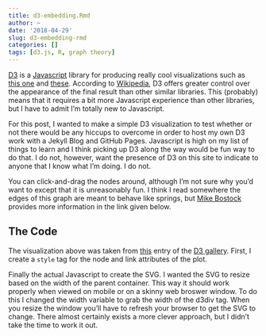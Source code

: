 ```yaml
---
title: d3-embedding.Rmd
author: ~
date: '2018-04-29'
slug: d3-embedding-rmd
categories: []
tags: [d3.js, R, graph theory]
---
```

<script src="//code.jquery.com/jquery.js"></script>
<style>

.node {
  stroke: #fff;
  stroke-width: 1.5px;
}

.link {
  stroke: #999;
  stroke-opacity: .6;
}

</style>

[D3](https://d3js.org/) is a [Javascript](https://www.javascript.com/) library for producing really cool visualizations such as [this one](http://www.r2d3.us/visual-intro-to-machine-learning-part-1/) and [these](https://github.com/mbostock/d3/wiki/Gallery). According to [Wikipedia](https://en.wikipedia.org/wiki/D3.js), D3 offers greater control over the appearance of the final result than other similar libraries. This (probably) means that it requires a bit more Javascript experience than other libraries, but I have to admit I'm totally new to Javascript.

For this post, I wanted to make a simple D3 visualization to test whether or not there would be any hiccups to overcome in order to host my own D3 work with a Jekyll Blog and GitHub Pages. Javascript is high on my list of things to learn and I think picking up D3 along the way would be fun way to do that. I do not, however, want the presence of D3 on this site to indicate to anyone that I know what I'm doing. I do not.

<div id='d3div'></div>

You can click-and-drag the nodes around, although I'm not sure why you'd want to except that it is unreasonably fun. I think I read somewhere the edges of this graph are meant to behave like springs, but [Mike Bostock](https://en.wikipedia.org/wiki/Mike_Bostock) provides more information in the link given below. 

## The Code

The visualization above was taken from [this](http://bl.ocks.org/mbostock/4062045) entry of the [D3 gallery](https://github.com/mbostock/d3/wiki/Gallery). First, I create a `style` tag for the node and link attributes of the plot.



Finally the actual Javascript to create the SVG. I wanted the SVG to resize based on the width of the parent container. This way it should work properly when viewed on mobile or on a skinny web broswer window. To do this I changed the width variable to grab the width of the d3div tag. When you resize the window you'll have to refresh your browser to get the SVG to change. There almost certainly exists a more clever approach, but I didn't take the time to work it out.



<script src="//d3js.org/d3.v3.min.js"></script>
<script>

var width = $("#d3div").width(),
    height = 400;

var color = d3.scale.category20();

var force = d3.layout.force()
    .charge(-62)
    .linkDistance(80)
    .size([width, height]);

var svg = d3.select("#d3div").append("svg")
    .attr("width", width)
    .attr("height", height);

d3.json("./data/jazz_scales_network_minCTs6.json", function(error, graph) {
  if (error) throw error;

  force
      .nodes(graph.nodes)
      .links(graph.links)
      .start();

  var link = svg.selectAll(".link")
      .data(graph.links)
    .enter().append("line")
      .attr("class", "link")
      .style("stroke-width", function(d) { return Math.sqrt(d.value); });

  var node = svg.selectAll(".node")
      .data(graph.nodes)
    .enter().append("circle")
      .attr("class", "node")
      .attr("r", 5)
      .style("fill", function(d) { return color(d.group); })
      .call(force.drag);

  node.append("title")
      .text(function(d) { return d.name; });

  force.on("tick", function() {
    link.attr("x1", function(d) { return d.source.x; })
        .attr("y1", function(d) { return d.source.y; })
        .attr("x2", function(d) { return d.target.x; })
        .attr("y2", function(d) { return d.target.y; });

    node.attr("cx", function(d) { return d.x; })
        .attr("cy", function(d) { return d.y; });
  });
});

</script>
